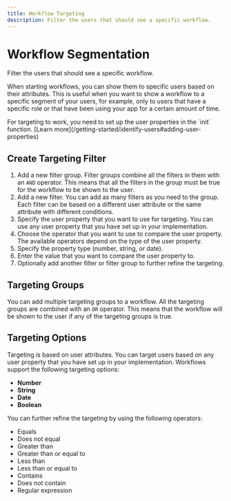```yaml
---
title: Workflow Targeting
description: Filter the users that should see a specific workflow.
---
```


# Workflow Segmentation

Filter the users that should see a specific workflow.



When starting workflows, you can show them to specific users based on their attributes. This is useful when you want to show a workflow to a specific segment of your users, for example, only to users that have a specific role or that have been using your app for a certain amount of time.

<Callout variant="warning">
  For targeting to work, you need to set up the user properties in the `init` function. [Learn more](/getting-started/identify-users#adding-user-properties)
</Callout>

## Create Targeting Filter

1. Add a new filter group. Filter groups combine all the filters in them with an `AND` operator. This means that all the filters in the group must be true for the workflow to be shown to the user.
2. Add a new filter. You can add as many filters as you need to the group. Each filter can be based on a different user attribute or the same attribute with different conditions.
3. Specify the user property that you want to use for targeting. You can use any user property that you have set up in your implementation.
4. Choose the operator that you want to use to compare the user property. The available operators depend on the type of the user property.
5. Specify the property type (number, string, or date).
6. Enter the value that you want to compare the user property to.
7. Optionally add another filter or filter group to further refine the targeting.

## Targeting Groups

You can add multiple targeting groups to a workflow. All the targeting groups are combined with an `OR` operator. This means that the workflow will be shown to the user if any of the targeting groups is true.

## Targeting Options

Targeting is based on user attributes. You can target users based on any user property that you have set up in your implementation. Workflows support the following targeting options:

- **Number**
- **String**
- **Date**
- **Boolean**

You can further refine the targeting by using the following operators:

- Equals
- Does not equal
- Greater than
- Greater than or equal to
- Less than
- Less than or equal to
- Contains
- Does not contain
- Regular expression
